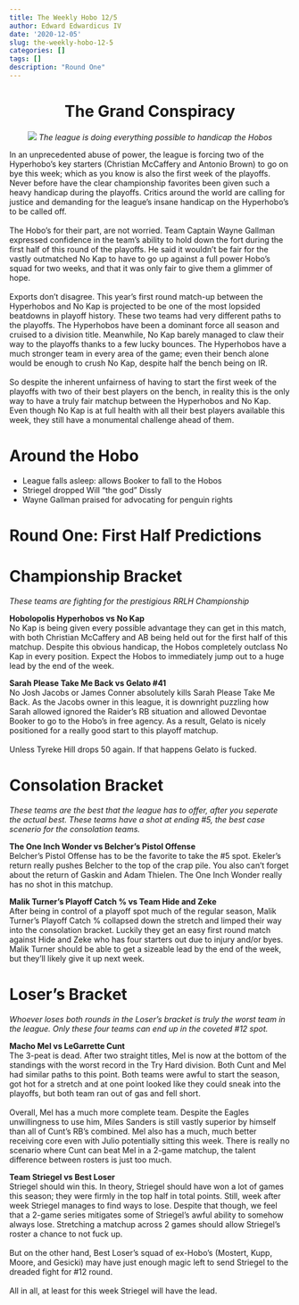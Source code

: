 ```yaml
---
title: The Weekly Hobo 12/5
author: Edward Edwardicus IV
date: '2020-12-05'
slug: the-weekly-hobo-12-5
categories: []
tags: []
description: "Round One"
---
```


<center>
# The Grand Conspiracy
![](https://www.siliconrepublic.com/wp-content/uploads/2019/12/AdobeStock_198259103-718x523.jpeg)
*The league is doing everything possible to handicap the Hobos*
</center>

In an unprecedented abuse of power, the league is forcing two of the Hyperhobo’s key starters (Christian McCaffery and Antonio Brown) to go on bye this week; which as you know is also the first week of the playoffs. Never before have the clear championship favorites been given such a heavy handicap during the playoffs. Critics around the world are calling for justice and demanding for the league’s insane handicap on the Hyperhobo’s to be called off. <br><br>
The Hobo’s for their part, are not worried. Team Captain Wayne Gallman expressed confidence in the team’s ability to hold down the fort during the first half of this round of the playoffs. He said it wouldn’t be fair for the vastly outmatched No Kap to have to go up against a full power Hobo’s squad for two weeks, and that it was only fair to give them a glimmer of hope. <br><br>
Exports don’t disagree. This year’s first round match-up between the Hyperhobos and No Kap is projected to be one of the most lopsided beatdowns in playoff history. These two teams had very different paths to the playoffs. The Hyperhobos have been a dominant force all season and cruised to a division title. Meanwhile, No Kap barely managed to claw their way to the playoffs thanks to a few lucky bounces. The Hyperhobos have a much stronger team in every area of the game; even their bench alone would be enough to crush No Kap, despite half the bench being on IR. <br><br>
So despite the inherent unfairness of having to start the first week of the playoffs with two of their best players on the bench, in reality this is the only way to have a truly fair matchup between the Hyperhobos and No Kap. Even though No Kap is at full health with all their best players available this week, they still have a monumental challenge ahead of them. 
 
 
# Around the Hobo
* League falls asleep: allows Booker to fall to the Hobos
* Striegel dropped Will "the god" Dissly
* Wayne Gallman praised for advocating for penguin rights

# Round One: First Half Predictions

# Championship Bracket
*These teams are fighting for the prestigious RRLH Championship*

<strong>Hobolopolis Hyperhobos vs No Kap</strong><br>
No Kap is being given every possible advantage they can get in this match, with both Christian McCaffery and AB being held out for the first half of this matchup. Despite this obvious handicap, the Hobos completely outclass No Kap in every position. Expect the Hobos to immediately jump out to a huge lead by the end of the week. 

<strong>Sarah Please Take Me Back vs Gelato #41</strong><br>
No Josh Jacobs or James Conner absolutely kills Sarah Please Take Me Back. As the Jacobs owner in this league, it is downright puzzling how Sarah allowed ignored the Raider’s RB situation and allowed Devontae Booker to go to the Hobo’s in free agency. As a result, Gelato is nicely positioned for a really good start to this playoff matchup. <br><br>
Unless Tyreke Hill drops 50 again. If that happens Gelato is fucked. 

# Consolation Bracket
*These teams are the best that the league has to offer, after you seperate the actual best. These teams have a shot at ending #5, the best case scenerio for the consolation teams.*

<strong>The One Inch Wonder vs Belcher’s Pistol Offense</strong><br>
Belcher’s Pistol Offense has to be the favorite to take the #5 spot. Ekeler’s return really pushes Belcher to the top of the crap pile. You also can’t forget about the return of Gaskin and Adam Thielen. The One Inch Wonder really has no shot in this matchup. 

<strong>Malik Turner’s Playoff Catch % vs Team Hide and Zeke</strong><br>
After being in control of a playoff spot much of the regular season, Malik Turner’s Playoff Catch % collapsed down the stretch and limped their way into the consolation bracket. Luckily they get an easy first round match against Hide and Zeke who has four starters out due to injury and/or byes. Malik Turner should be able to get a sizeable lead by the end of the week, but they’ll likely give it up next week. 


# Loser's Bracket 
*Whoever loses both rounds in the Loser's bracket is truly the worst team in the league. Only these four teams can end up in the coveted #12 spot.*

<strong>Macho Mel vs LeGarrette Cunt</strong><br>
The 3-peat is dead. After two straight titles, Mel is now at the bottom of the standings with the worst record in the Try Hard division. Both Cunt and Mel had similar paths to this point. Both teams were awful to start the season, got hot for a stretch and at one point looked like they could sneak into the playoffs, but both team ran out of gas and fell short. <br><br>
Overall, Mel has a much more complete team. Despite the Eagles unwillingness to use him, Miles Sanders is still vastly superior by himself than all of Cunt’s RB’s combined. Mel also has a much, much better receiving core even with Julio potentially sitting this week. There is really no scenario where Cunt can beat Mel in a 2-game matchup, the talent difference between rosters is just too much. 

<strong>Team Striegel vs Best Loser</strong><br>
Striegel should win this. In theory, Striegel should have won a lot of games this season; they were firmly in the top half in total points. Still, week after week Striegel manages to find ways to lose. Despite that though, we feel that a 2-game series mitigates some of Striegel’s awful ability to somehow always lose. Stretching a matchup across 2 games should allow Striegel’s roster a chance to not fuck up. <br><br>
But on the other hand, Best Loser’s squad of ex-Hobo’s (Mostert, Kupp, Moore, and Gesicki) may have just enough magic left to send Striegel to the dreaded fight for #12 round. <br><br>
All in all, at least for this week Striegel will have the lead.   
